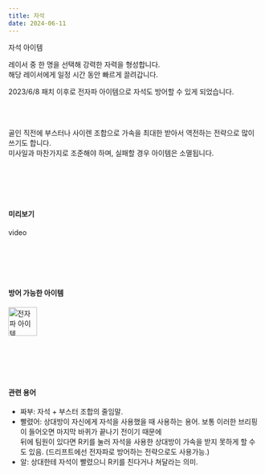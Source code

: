```yaml
---
title: 자석
date: 2024-06-11
---
```


<Sprite className="item" backgroundPosition="-167px -92px">자석 아이템</Sprite>

<Bq>레이서 중 한 명을 선택해 강력한 자력을 형성합니다. <br/>
해당 레이서에게 일정 시간 동안 빠르게 끌려갑니다.</Bq>

<Link href="https://kartdrift.nexon.com/kartdrift/ko/news/update/view?threadId=2147185" target="_blank">2023/6/8 패치</Link> 이후로 전자파 아이템으로 자석도 방어할 수 있게 되었습니다.

<br/><br/>

골인 직전에 부스터나 사이렌 조합으로 가속을 최대한 받아서 역전하는 전략으로 많이 쓰기도 합니다.<br/>
미사일과 마찬가지로 조준해야 하며, 실패할 경우 아이템은 소멸됩니다.

<br/><br/><br/><br/>

#### 미리보기

<Division className="mdRatio">video</Division>

<br/><br/><br/><br/>

#### 방어 가능한 아이템

<Division className="mdFlex mdCg">
    <Img src="/images/items/ico-no-space2.webp" alt="전자파 아이템" width="57" height="57"/>
</Division>

<br/><br/><br/><br/>

#### 관련 용어

- 짜부: 자석 + 부스터 조합의 줄임말.
- 빨렸어: 상대방이 자신에게 자석을 사용했을 때 사용하는 용어. 보통 이러한 브리핑이 들어오면 마지막 바퀴가 끝나기 전이기 때문에 <br/>
뒤에 팀원이 있다면 R키를 눌러 자석을 사용한 상대방이 가속을 받지 못하게 할 수도 있음. (드리프트에선 전자파로 방어하는 전략으로도 사용가능.)
- 알: 상대한테 자석이 빨렸으니 R키를 친다거나 쳐달라는 의미.